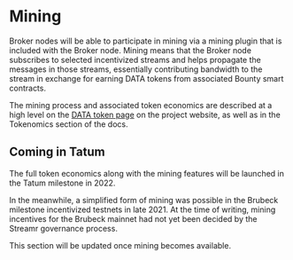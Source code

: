 

# Mining
Broker nodes will be able to participate in mining via a mining plugin that is included with the Broker node. Mining means that the Broker node subscribes to selected incentivized streams and helps propagate the messages in those streams, essentially contributing bandwidth to the stream in exchange for earning DATA tokens from associated Bounty smart contracts.

The mining process and associated token economics are described at a high level on the <a target="_blank" rel="noopener noreferrer" href={routes.site.discover.dataToken()}>DATA token page</a> on the project website, as well as in the <Link to={docsLinks.tokenomics}>Tokenomics</Link> section of the docs.

## Coming in Tatum
The full token economics along with the mining features will be launched in the Tatum milestone in 2022. 

In the meanwhile, a simplified form of mining was possible in the Brubeck milestone incentivized testnets in late 2021. At the time of writing, mining incentives for the Brubeck mainnet had not yet been decided by the Streamr governance process. 

<Warning>

This section will be updated once mining becomes available.

</Warning>

